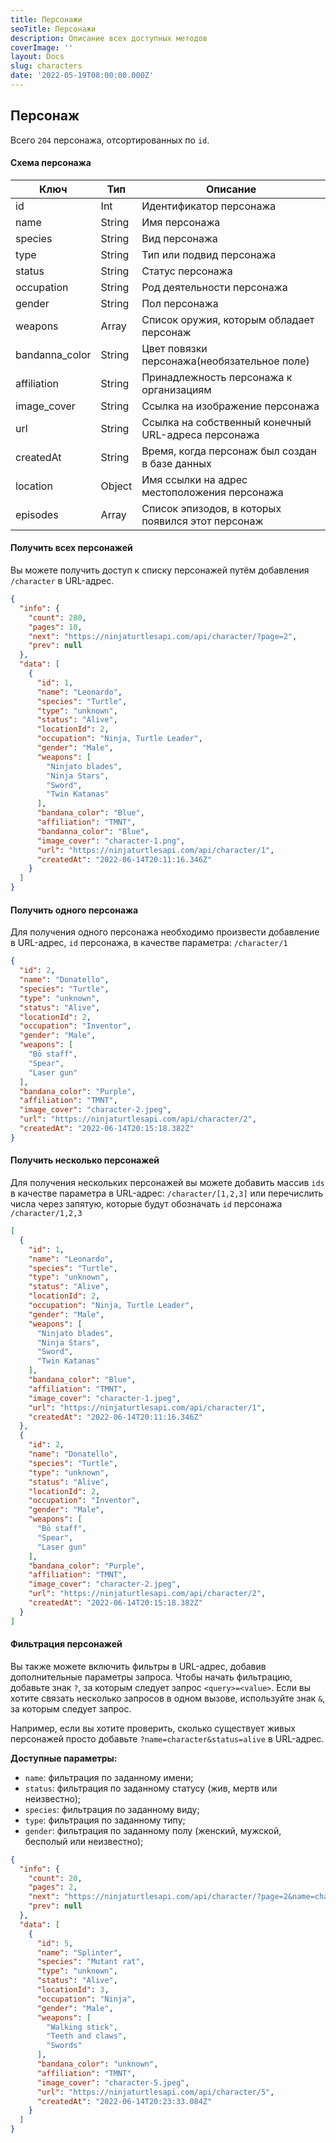 ```yaml
---
title: Персонажи
seoTitle: Персонажи
description: Описание всех доступных методов
coverImage: ''
layout: Docs
slug: characters
date: '2022-05-19T08:00:00.000Z'
---
```


## Персонаж
Всего `204` персонажа, отсортированных по `id`.

#### Схема персонажа

| Ключ           | Тип    | Описание                                            |
|----------------|--------|-----------------------------------------------------|
| id             | Int    | Идентификатор персонажа                             |,
| name           | String | Имя персонажа                                       |,
| species        | String | Вид персонажа                                       |,
| type           | String | Тип или подвид персонажа                            |,
| status         | String | Статус персонажа                                    |,
| occupation     | String | Род деятельности персонажа                          |,
| gender         | String | Пол персонажа                                       |,
| weapons        | Array  | Список оружия, которым обладает персонаж            |,
| bandanna_color | String | Цвет повязки персонажа(необязательное поле)         |,
| affiliation    | String | Принадлежность персонажа к организациям             |,
| image_cover    | String | Ссылка на изображение персонажа                     |,
| url            | String | Ссылка на собственный конечный URL-адреса персонажа |,
| createdAt      | String | Время, когда персонаж был создан в базе данных      |
| location       | Object | Имя ссылки на адрес местоположения персонажа        |,
| episodes       | Array  | Список эпизодов, в которых появился этот персонаж   |,

#### Получить всех персонажей
Вы можете получить доступ к списку персонажей путём добавления  `/character` в URL-адрес.
```json
{
  "info": {
    "count": 280,
    "pages": 10,
    "next": "https://ninjaturtlesapi.com/api/character/?page=2",
    "prev": null
  },
  "data": [
    {
      "id": 1,
      "name": "Leonardo",
      "species": "Turtle",
      "type": "unknown",
      "status": "Alive",
      "locationId": 2,
      "occupation": "Ninja, Turtle Leader",
      "gender": "Male",
      "weapons": [
        "Ninjato blades",
        "Ninja Stars",
        "Sword",
        "Twin Katanas"
      ],
      "bandana_color": "Blue",
      "affiliation": "TMNT",
      "bandanna_color": "Blue",
      "image_cover": "character-1.png",
      "url": "https://ninjaturtlesapi.com/api/character/1",
      "createdAt": "2022-06-14T20:11:16.346Z"
    }
  ]
}
```

#### Получить одного персонажа
Для получения одного персонажа необходимо произвести добавление в URL-адрес, `id` персонажа, в качестве параметра: `/character/1`

```json
{
  "id": 2,
  "name": "Donatello",
  "species": "Turtle",
  "type": "unknown",
  "status": "Alive",
  "locationId": 2,
  "occupation": "Inventor",
  "gender": "Male",
  "weapons": [
    "Bō staff",
    "Spear",
    "Laser gun"
  ],
  "bandana_color": "Purple",
  "affiliation": "TMNT",
  "image_cover": "character-2.jpeg",
  "url": "https://ninjaturtlesapi.com/api/character/2",
  "createdAt": "2022-06-14T20:15:18.382Z"
}
```

#### Получить несколько персонажей
Для получения нескольких персонажей вы можете добавить массив `ids` в качестве параметра в URL-адрес:  `/character/[1,2,3]`  или перечислить числа через запятую, которые будут обозначать `id` персонажа  `/character/1,2,3`

```json
[
  {
    "id": 1,
    "name": "Leonardo",
    "species": "Turtle",
    "type": "unknown",
    "status": "Alive",
    "locationId": 2,
    "occupation": "Ninja, Turtle Leader",
    "gender": "Male",
    "weapons": [
      "Ninjato blades",
      "Ninja Stars",
      "Sword",
      "Twin Katanas"
    ],
    "bandana_color": "Blue",
    "affiliation": "TMNT",
    "image_cover": "character-1.jpeg",
    "url": "https://ninjaturtlesapi.com/api/character/1",
    "createdAt": "2022-06-14T20:11:16.346Z"
  },
  {
    "id": 2,
    "name": "Donatello",
    "species": "Turtle",
    "type": "unknown",
    "status": "Alive",
    "locationId": 2,
    "occupation": "Inventor",
    "gender": "Male",
    "weapons": [
      "Bō staff",
      "Spear",
      "Laser gun"
    ],
    "bandana_color": "Purple",
    "affiliation": "TMNT",
    "image_cover": "character-2.jpeg",
    "url": "https://ninjaturtlesapi.com/api/character/2",
    "createdAt": "2022-06-14T20:15:18.382Z"
  }
]
```
#### Фильтрация персонажей
Вы также можете включить фильтры в URL-адрес, добавив дополнительные параметры запроса. Чтобы начать фильтрацию, добавьте знак  `?`, за которым следует запрос `<query>=<value>`.
Если вы хотите связать несколько запросов в одном вызове, используйте знак  `&`, за которым следует запрос.

Например, если вы хотите проверить, сколько существует живых персонажей просто добавьте `?name=character&status=alive` в URL-адрес.

**Доступные параметры:**

* `name`: фильтрация по заданному имени;
* `status`: фильтрация по заданному статусу (жив, мертв или неизвестно);
* `species`: фильтрация по заданному виду;
* `type`: фильтрация по заданному типу;
* `gender`: фильтрация по заданному полу (женский, мужской, бесполый или неизвестно);

```json
{
  "info": {
    "count": 20,
    "pages": 2,
    "next": "https://ninjaturtlesapi.com/api/character/?page=2&name=character&status=alive",
    "prev": null
  },
  "data": [
    {
      "id": 5,
      "name": "Splinter",
      "species": "Mutant rat",
      "type": "unknown",
      "status": "Alive",
      "locationId": 3,
      "occupation": "Ninja",
      "gender": "Male",
      "weapons": [
        "Walking stick",
        "Teeth and claws",
        "Swords"
      ],
      "bandana_color": "unknown",
      "affiliation": "TMNT",
      "image_cover": "character-5.jpeg",
      "url": "https://ninjaturtlesapi.com/api/character/5",
      "createdAt": "2022-06-14T20:23:33.084Z"
    }
  ]
}
```

